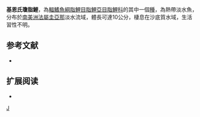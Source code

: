 {{Speciesbox 
| taxon = Jupiaba keithi
| status = NE
| status_system = IUCN3.1
| authority =  [[Géry|Géry]], [[Planquette|Planquette]] & [[Le_Bail|Le Bail]], 1996
| synonyms = *''Astyanax keithi''<br /><small>Géry, Planquette & Le Bail, 1996</small>
*''Jubiaba keithi''<br /><small>Géry, Planquette & Le Bail, 1996</small>
}}
'''基恩氏瓊脂鯉'''，為[[輻鰭魚綱|輻鰭魚綱]][[脂鯉目|脂鯉目]][[脂鯉亞目|脂鯉亞目]][[脂鯉科|脂鯉科]]的其中一個[[種|種]]，為熱帶淡水魚，分布於[[南美洲|南美洲]][[法屬圭亞那|法屬圭亞那]]淡水流域，體長可達10公分，棲息在沙底質水域，生活習性不明。

==参考文献==
{{refbegin}}
*{{FishBase_species|genus=Jupiaba|species=keithi|year=2013|month=12}}
{{refend}}

== 扩展阅读 ==
{{refbegin}}
*{{wikispecies-inline|Jupiaba keithi|基恩氏瓊脂鯉}}
{{refend}}
{{Taxonbar|from=Q5603339}}

[[Category:瓊脂鯉屬|J]]


{{魚類小作品}}